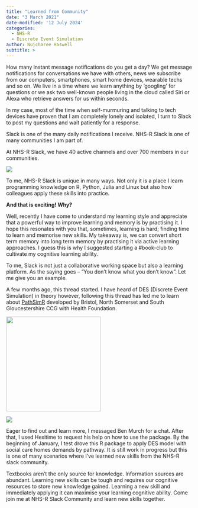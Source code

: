 ```yaml
---
title: "Learned from Community"
date: "3 March 2021"
date-modified: '12 July 2024'
categories:
  - NHS-R
  - Discrete Event Simulation
author: Nujcharee Haswell
subtitle: >
---
```


How many instant message notifications do you get a day? We get message notifications for conversations we have with others, news we subscribe from our computers, smartphones, smart home devices, wearable techs and so on. We live in a time where we learn anything by ‘googling' for questions or we ask two well-known people living in the cloud called Siri or Alexa who retrieve answers for us within seconds.

In my case, most of the time when self-murmuring and talking to tech devices have proven that I am completely lonely and isolated, I turn to Slack to post my questions and wait patiently for a response.

Slack is one of the many daily notifications I receive. NHS-R Slack is one of many communities I am part of.

At NHS-R Slack, we have 40 active channels and over 700 members in our communities.

![](img/screenshot-slack.jpg){fig-alt="Screenshot of Slack channels including general, random, new-to-slack, help-with-r, covid19 and training"}

To me, NHS-R Slack is unique in many ways. Not only it is a place I learn programming knowledge on R, Python, Julia and Linux but also how colleagues apply these skills into practice.

**And that is exciting! Why?**

Well, recently I have come to understand my learning style and appreciate that a powerful way to improve learning and memory is by practising it. I hope this resonates with you that, sometimes, learning is hard; finding time to learn and memorise new skills. My takeaway is, we can convert short term memory into long term memory by practising it via active learning approaches. I guess this is why I suggested starting a #book-club to cultivate my cognitive learning ability.

To me, Slack is not just a collaborative working space but also a learning platform. As the saying goes – “You don't know what you don't know”. Let me give you an example.

A few months ago, this thread started. I have heard of DES (Discrete Event Simulation) in theory however, following this thread has led me to learn about [PathSimR](https://github.com/nhs-bnssg-analytics/PathSimR) developed by Bristol, North Somerset and South Gloucestershire CCG with Health Foundation.

![](img/screenshot-slack-chat.jpg){width="256"}

![](img/screenshot-slack-chat-II.png){fig-alt="Screenshot of slack chat where a Ben Murch's work was mentioned and he responded to offer help"}

Eager to find out and learn more, I messaged Ben Murch for a chat. After that, I used Hexitime to request his help on how to use the package. By the beginning of January, I test drove this R package to apply DES model with social care homes demands by pathway. It is still work in progress but this is one of many scenarios where I've learned new skills from the NHS-R slack community.

Textbooks aren't the only source for knowledge. Information sources are abundant. Learning new skills can be tough and requires our cognitive resources to store new knowledge gained. Learning a new skill and immediately applying it can maximise your learning cognitive ability. Come join me at NHS-R Slack Community and learn new skills together.
